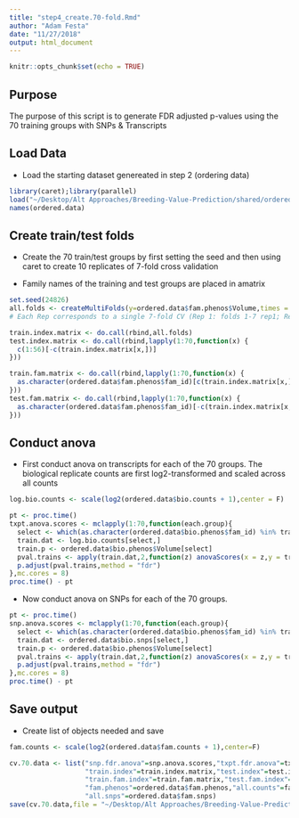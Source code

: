 ```yaml
---
title: "step4_create.70-fold.Rmd"
author: "Adam Festa"
date: "11/27/2018"
output: html_document
---
```


```r
knitr::opts_chunk$set(echo = TRUE)
```

## Purpose

The purpose of this script is to generate FDR adjusted p-values using the 70 training groups with SNPs & Transcripts

## Load Data 

* Load the starting dataset genereated in step 2 (ordering data)

```r
library(caret);library(parallel)
load("~/Desktop/Alt Approaches/Breeding-Value-Prediction/shared/ordered.data.RData")
names(ordered.data)
```

## Create train/test folds

* Create the 70 train/test groups by first setting the seed and then using caret to create 10 replicates of 7-fold cross validation

* Family names of the training and test groups are placed in amatrix

```r
set.seed(24826)
all.folds <- createMultiFolds(y=ordered.data$fam.phenos$Volume,times = 10,k = 7)
# Each Rep corresponds to a single 7-fold CV (Rep 1: folds 1-7 rep1; Rep2: folds 1-7 rep2)

train.index.matrix <- do.call(rbind,all.folds)
test.index.matrix <- do.call(rbind,lapply(1:70,function(x) {
  c(1:56)[-c(train.index.matrix[x,])]
}))

train.fam.matrix <- do.call(rbind,lapply(1:70,function(x) {
  as.character(ordered.data$fam.phenos$fam_id)[c(train.index.matrix[x,])]
}))
test.fam.matrix <- do.call(rbind,lapply(1:70,function(x) {
  as.character(ordered.data$fam.phenos$fam_id)[-c(train.index.matrix[x,])]
}))
```


## Conduct anova

* First conduct anova on transcripts for each of the 70 groups.  The biological replicate counts are first log2-transformed and scaled across all counts

```r
log.bio.counts <- scale(log2(ordered.data$bio.counts + 1),center = F)

pt <- proc.time()
txpt.anova.scores <- mclapply(1:70,function(each.group){
  select <- which(as.character(ordered.data$bio.phenos$fam_id) %in% train.fam.matrix[each.group,])
  train.dat <- log.bio.counts[select,]
  train.p <- ordered.data$bio.phenos$Volume[select]
  pval.trains <- apply(train.dat,2,function(z) anovaScores(x = z,y = train.p))
  p.adjust(pval.trains,method = "fdr")
},mc.cores = 8)
proc.time() - pt
```

* Now conduct anova on SNPs for each of the 70 groups.

```r
pt <- proc.time()
snp.anova.scores <- mclapply(1:70,function(each.group){
  select <- which(as.character(ordered.data$bio.phenos$fam_id) %in% train.fam.matrix[each.group,])
  train.dat <- ordered.data$bio.snps[select,]
  train.p <- ordered.data$bio.phenos$Volume[select]
  pval.trains <- apply(train.dat,2,function(z) anovaScores(x = z,y = train.p))
  p.adjust(pval.trains,method = "fdr")
},mc.cores = 8)
proc.time() - pt
```


## Save output

* Create list of objects needed and save

```r

fam.counts <- scale(log2(ordered.data$fam.counts + 1),center=F)

cv.70.data <- list("snp.fdr.anova"=snp.anova.scores,"txpt.fdr.anova"=txpt.anova.scores,
                   "train.index"=train.index.matrix,"test.index"=test.index.matrix,
                   "train.fam.index"=train.fam.matrix,"test.fam.index"=test.fam.matrix,
                   "fam.phenos"=ordered.data$fam.phenos,"all.counts"=fam.counts,
                   "all.snps"=ordered.data$fam.snps)
save(cv.70.data,file = "~/Desktop/Alt Approaches/Breeding-Value-Prediction/shared/cv.70.data.RData",compress=T)
```


